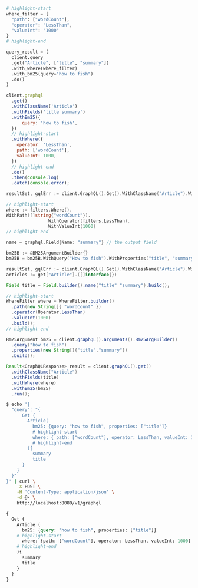 
<Tabs groupId="languages">
<TabItem value="py" label="Python">

```python
# highlight-start
where_filter = {
  "path": ["wordCount"],
  "operator": "LessThan",
  "valueInt": "1000"
}
# highlight-end

query_result = (
  client.query
  .get("Article", ["title", "summary"])
  .with_where(where_filter)
  .with_bm25(query="how to fish")
  .do()
)
```

</TabItem>
<TabItem value="js" label="JavaScript">

```js
client.graphql
  .get()
  .withClassName('Article')
  .withFields('title summary')
  .withBm25({
      query: 'how to fish',
  })
  // highlight-start
  .withWhere({
    operator: 'LessThan',
    path: ['wordCount'],
    valueInt: 1000,
  })
  // highlight-end
  .do()
  .then(console.log)
  .catch(console.error);
```

</TabItem>
<TabItem value="go" label="Go">

```go
resultSet, gqlErr := client.GraphQL().Get().WithClassName("Article").WithHybrid(hybrid).WithWhere(where).WithFields(name).Do(context.Background())

// highlight-start
where := filters.Where().
WithPath([]string{"wordCount"}).
				WithOperator(filters.LessThan).
				WithValueInt(1000)
// highlight-end

name = graphql.Field{Name: "summary"} // the output field

bm25B := &BM25ArgumentBuilder{}
bm25B = bm25B.WithQuery("How to fish").WithProperties("title", "summary")

resultSet, gqlErr := client.GraphQL().Get().WithClassName("Article").WithBM25(bm25B).WithWhere(where).WithFields(name).Do(context.Background())
articles := get["Article"].([]interface{})
```

</TabItem>
<TabItem value="java" label="Java">

```java
Field title = Field.builder().name("title" "summary").build();

// highlight-start
WhereFilter where = WhereFilter.builder()
  .path(new String[]{ "wordCount" })
  .operator(Operator.LessThan)
  .valueInt(1000)
  .build();
// highlight-end

Bm25Argument bm25 = client.graphQL().arguments().Bm25ArgBuilder()
  .query("how to fish")
  .properties(new String[]{"title","summary"})
  .build();

Result<GraphQLResponse> result = client.graphQL().get()
  .withClassName("Article")
  .withFields(title)
  .withWhere(where)
  .withBm25(bm25)
  .run();
```

</TabItem>
<TabItem value="curl" label="Curl">

```bash
$ echo '{
  "query": "{
      Get {
        Article(
          bm25: {query: "how to fish", properties: ["title"]}
          # highlight-start
          where: { path: ["wordCount"], operator: LessThan, valueInt: 1000 }
          # highlight-end
        ){
          summary
          title
      }
    }
  }"
}' | curl \
    -X POST \
    -H 'Content-Type: application/json' \
    -d @- \
    http://localhost:8080/v1/graphql
```

</TabItem>
<TabItem value="graphql" label="GraphQL">

```graphql
{
  Get {
    Article (
      bm25: {query: "how to fish", properties: ["title"]}
    # highlight-start
      where: {path: ["wordCount"], operator: LessThan, valueInt: 1000}
    # highlight-end
    ){
      summary
      title
    }
  }
}
```

</TabItem>
</Tabs>
